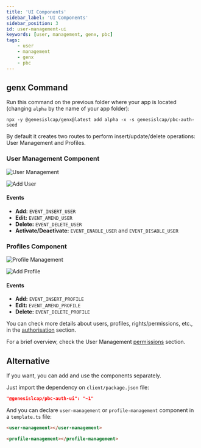 ```yaml
---
title: 'UI Components'
sidebar_label: 'UI Components'
sidebar_position: 3
id: user-management-ui
keywords: [user, management, genx, pbc]
tags:
    - user
    - management
    - genx
    - pbc
---
```


## genx Command

Run this command on the previous folder where your app is located (changing `alpha` by the name of your app folder):
```shell
npx -y @genesislcap/genx@latest add alpha -x -s genesislcap/pbc-auth-seed
```

By default it creates two routes to perform insert/update/delete operations: User Management and Profiles.

### User Management Component

![User Management](/img/pbc-user-management/ui/01_user_management.png)

![Add User](/img/pbc-user-management/ui/02_add_user.png)

#### Events

* **Add:** `EVENT_INSERT_USER`
* **Edit:** `EVENT_AMEND_USER`
* **Delete:** `EVENT_DELETE_USER`
* **Activate/Deactivate:** `EVENT_ENABLE_USER` and `EVENT_DISABLE_USER`

### Profiles Component

![Profile Management](/img/pbc-user-management/ui/03_profile_management.png)

![Add Profile](/img/pbc-user-management/ui/04_add_profile.png)

#### Events

* **Add:** `EVENT_INSERT_PROFILE`
* **Edit:** `EVENT_AMEND_PROFILE`
* **Delete:** `EVENT_DELETE_PROFILE`

You can check more details about users, profiles, rights/permissions, etc., in the [authorisation](/server/access-control/authorisation#users-profiles-and-right-codes) section.

For a brief overview, check the User Management [permissions](../user-management-permissions) section.

## Alternative

If you want, you can add and use the components separately.

Just import the dependency on `client/package.json` file:
```json
"@genesislcap/pbc-auth-ui": "~1"
```

And you can declare `user-management` or `profile-management` component in a `template.ts` file:
```html
<user-management></user-management>
```
```html
<profile-management></profile-management>
```
